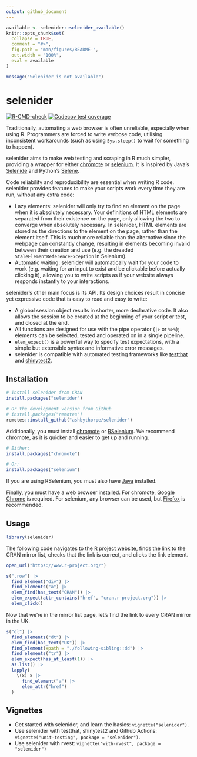 ```yaml
---
output: github_document
---
```


<!-- README.md is generated from README.Rmd. Please edit that file -->

```r
available <- selenider::selenider_available()
knitr::opts_chunk$set(
  collapse = TRUE,
  comment = "#>",
  fig.path = "man/figures/README-",
  out.width = "100%",
  eval = available
)
```

```r
message("Selenider is not available")
```

# selenider

<!-- badges: start -->
[![R-CMD-check](https://github.com/ashbythorpe/selenider/actions/workflows/R-CMD-check.yaml/badge.svg)](https://github.com/ashbythorpe/selenider/actions/workflows/R-CMD-check.yaml)
[![Codecov test coverage](https://codecov.io/gh/ashbythorpe/selenider/branch/main/graph/badge.svg)](https://app.codecov.io/gh/ashbythorpe/selenider?branch=main)
<!-- badges: end -->

Traditionally, automating a web browser is often unreliable, especially when using R.
Programmers are forced to write verbose code, utilising inconsistent workarounds (such as using
`Sys.sleep()` to wait for something to happen).

selenider aims to make web testing and scraping in R much simpler, providing a wrapper for either [chromote](https://rstudio.github.io/chromote/)
or [selenium](https://ashbythorpe.github.io/selenium-r/). It is inspired by Java's [Selenide](https://selenide.org/) and Python's [Selene](https://yashaka.github.io/selene/).

Code reliability and reproducibility are essential when writing R code. selenider provides features to
make your scripts work every time they are run, without any extra code:

* Lazy elements: selenider will only try to find an element on the page when it is absolutely necessary.
  Your definitions of HTML elements are separated from their existence on the page, only allowing
  the two to converge when absolutely necessary. In selenider, HTML elements are stored as the directions
  to the element on the page, rather than the element itself. This is much more reliable than the
  alternative since the webpage can constantly change, resulting in elements becoming invalid between their
  creation and use (e.g. the dreaded `StaleElementReferenceException` in Selenium).
* Automatic waiting: selenider will automatically wait for your code to work (e.g. waiting for an input to
  exist and be clickable before actually clicking it), allowing you to write scripts as if your website
  always responds instantly to your interactions.

selenider's other main focus is its API. Its design choices result in concise yet expressive
code that is easy to read and easy to write:

* A global session object results in shorter, more declarative code. It also allows the session to be
  created at the beginning of your script or test, and closed at the end.
* All functions are designed for use with the pipe operator (`|>` or `%>%`); elements can be selected,
  tested and operated on in a single pipeline.
* `elem_expect()` is a powerful way to specify test expectations, with a simple but extensible syntax
  and informative error messages.
* selenider is compatible with automated testing frameworks like [testthat](https://testthat.r-lib.org) and [shinytest2](https://rstudio.github.io/shinytest2/).

## Installation

``` r
# Install selenider from CRAN
install.packages("selenider")

# Or the development version from Github
# install.packages("remotes")
remotes::install_github("ashbythorpe/selenider")
```

Additionally, you must install [chromote](https://rstudio.github.io/chromote/) or [RSelenium](https://docs.ropensci.org/RSelenium/).
We recommend chromote, as it is quicker and easier to get up and running.
``` r
# Either:
install.packages("chromote")

# Or:
install.packages("selenium")
```

If you are using RSelenium, you must also have [Java](https://www.java.com/) installed.

Finally, you must have a web browser installed. For chromote, [Google Chrome](https://www.google.com/chrome/) is
required. For selenium, any browser can be used, but [Firefox](https://www.mozilla.org/firefox/new/) is recommended.

## Usage

```r
library(selenider)
```

The following code navigates to the [R project website](https://www.r-project.org/), finds the link to
the CRAN mirror list, checks that the link is correct, and clicks the link element.

```r
open_url("https://www.r-project.org/")

s(".row") |>
  find_element("div") |>
  find_elements("a") |>
  elem_find(has_text("CRAN")) |>
  elem_expect(attr_contains("href", "cran.r-project.org")) |>
  elem_click()
```

Now that we're in the mirror list page, let's find the link to every CRAN mirror in the UK.

```r
s("dl") |>
  find_elements("dt") |>
  elem_find(has_text("UK")) |>
  find_element(xpath = "./following-sibling::dd") |>
  find_elements("tr") |>
  elem_expect(has_at_least(1)) |>
  as.list() |>
  lapply(
    \(x) x |>
      find_element("a") |>
      elem_attr("href")
  )
```

## Vignettes

* Get started with selenider, and learn the basics: `vignette("selenider")`.
* Use selenider with testthat, shinytest2 and Github Actions: `vignette("unit-testing", package = "selenider")`.
* Use selenider with rvest: `vignette("with-rvest", package = "selenider")`
